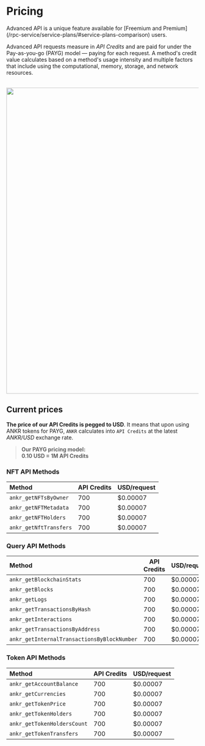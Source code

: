 
# Pricing

<Callout>
Advanced API is a unique feature available for [Freemium and Premium](/rpc-service/service-plans/#service-plans-comparison) users.
</Callout>

Advanced API requests measure in *API Credits* and are paid for under the Pay-as-you-go (PAYG) model — paying for each request. A method's credit value calculates based on a method's usage intensity and multiple factors that include using the computational, memory, storage, and network resources.

<br/>
<img src="/docs/build/pricing-section.png" className="responsive-pic" width="800" />

## Current prices

**The price of our API Credits is pegged to USD**. It means that upon using ANKR tokens for PAYG, `ANKR` calculates into `API Credits` at the latest _ANKR/USD_ exchange rate.

> **Our PAYG pricing model:**  
> **0.10 USD = 1M API Credits**

### NFT API Methods

| Method                 | API Credits | USD/request |
|:-----------------------|-------------|-------------|
| `ankr_getNFTsByOwner`  | 700         | $0.00007    |
| `ankr_getNFTMetadata`  | 700         | $0.00007    |
| `ankr_getNFTHolders`   | 700         | $0.00007    |
| `ankr_getNftTransfers` | 700         | $0.00007    |

### Query API Methods

| Method                                       | API Credits | USD/request |
|:---------------------------------------------|-------------|-------------|
| `ankr_getBlockchainStats`                    | 700         | $0.00007    |
| `ankr_getBlocks`                             | 700         | $0.00007    |
| `ankr_getLogs`                               | 700         | $0.00007    |
| `ankr_getTransactionsByHash`                 | 700         | $0.00007    |
| `ankr_getInteractions`                       | 700         | $0.00007    |
| `ankr_getTransactionsByAddress`              | 700         | $0.00007    |
| `ankr_getInternalTransactionsByBlockNumber ` | 700         | $0.00007    |

### Token API Methods

| Method                      | API Credits | USD/request |
|:----------------------------|-------------|-------------|
| `ankr_getAccountBalance`    | 700         | $0.00007    |
| `ankr_getCurrencies`        | 700         | $0.00007    |
| `ankr_getTokenPrice`        | 700         | $0.00007    |
| `ankr_getTokenHolders`      | 700         | $0.00007    |
| `ankr_getTokenHoldersCount` | 700         | $0.00007    |
| `ankr_getTokenTransfers`    | 700         | $0.00007    |
